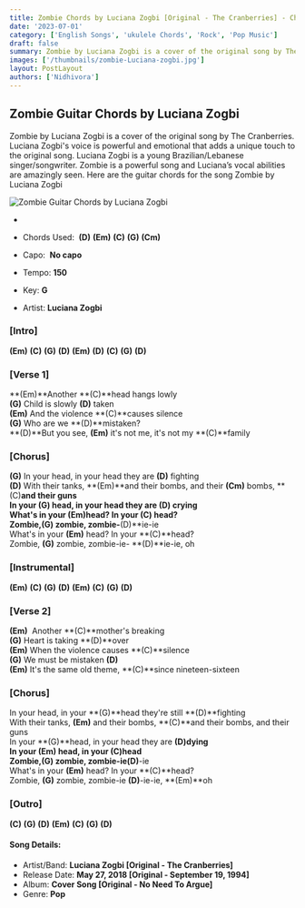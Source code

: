 ```yaml
---
title: Zombie Chords by Luciana Zogbi [Original - The Cranberries] - ChordsCo
date: '2023-07-01'
category: ['English Songs', 'ukulele Chords', 'Rock', 'Pop Music']
draft: false
summary: Zombie by Luciana Zogbi is a cover of the original song by The Cranberries. Luciana Zogbi's voice is powerful and emotional that adds a unique touch to the original song. Luciana Zogbi is a young Brazilian/Lebanese singer/songwriter. Zombie is a powerful song and Luciana’s vocal abilities are amazingly seen. Here are the guitar chords for the song Zombie by Luciana Zogbi
images: ['/thumbnails/zombie-Luciana-zogbi.jpg']
layout: PostLayout
authors: ['Nidhivora']
---
```


## Zombie Guitar Chords by Luciana Zogbi

Zombie by Luciana Zogbi is a cover of the original song by The Cranberries. Luciana Zogbi's voice is powerful and emotional that adds a unique touch to the original song. Luciana Zogbi is a young Brazilian/Lebanese singer/songwriter. Zombie is a powerful song and Luciana’s vocal abilities are amazingly seen. Here are the guitar chords for the song Zombie by Luciana Zogbi

![Zombie Guitar Chords by Luciana Zogbi](/thumbnails/zombie-Luciana-zogbi.jpg)

-

- Chords Used:  **(D)** **(Em)** **(C)** **(G)** **(Cm)**
- Capo:  **No capo**
- Tempo: **150**
- Key: **G**
- Artist: **Luciana Zogbi**

### \[Intro\]

**(Em)** **(C)** **(G)** **(D)** **(Em)** **(D)** **(C)** **(G)** **(D)**

### \[Verse 1\]

**(Em)**Another **(C)**head hangs lowly\
**(G)** Child is slowly **(D)** taken\
**(Em)** And the violence **(C)**causes silence\
**(G)** Who are we **(D)**mistaken?\
**(D)**But you see, **(Em)** it's not me, it's not my **(C)**family

### \[Chorus\]

**(G)** In your head, in your head they are **(D)** fighting\
**(D)** With their tanks, **(Em)**and their bombs, and their **(Cm)** bombs, **(C)**and their guns\
In your **(G)** head, in your head they are **(D)** crying\
What's in your **(Em)**head? In your **(C)** head?\
Zombie,**(G)** zombie, zombie-**(D)**ie-ie\
What's in your **(Em)** head? In your **(C)**head?\
Zombie, **(G)** zombie, zombie-ie- **(D)**ie-ie, oh

### \[Instrumental\]

**(Em)** **(C)** **(G)** **(D)** **(Em)** **(C)** **(G)** **(D)**

### \[Verse 2\]

**(Em)**  Another **(C)**mother's breaking\
**(G)** Heart is taking **(D)**over\
**(Em)** When the violence causes **(C)**silence\
**(G)** We must be mistaken **(D)**\
**(Em)** It's the same old theme, **(C)**since nineteen-sixteen

### \[Chorus\]

In your head, in your **(G)**head they're still **(D)**fighting\
With their tanks, **(Em)** and their bombs, **(C)**and their bombs, and their guns\
In your **(G)**head, in your head they are **(D)**dying\
In your **(Em)** head, in your **(C)**head\
Zombie,**(G)** zombie, zombie-ie**(D)**-ie\
What's in your **(Em)** head? In your **(C)**head?\
Zombie, **(G)** zombie, zombie-ie **(D)**-ie-ie, **(Em)**oh

### \[Outro\]

**(C)** **(G)** **(D)** **(Em)** **(C)** **(G)** **(D)**

#### Song Details:

- Artist/Band: **Luciana Zogbi \[Original - The Cranberries\]**
- Release Date: **May 27, 2018 \[Original - September 19, 1994\]**
- Album: **Cover Song \[Original - No Need To Argue\]**
- Genre: **Pop**
